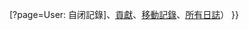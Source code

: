 <noinclude>{{幽默模板}}{{Mot|T:Blocked user}}</noinclude>
{{ombox
| type = delete
| image = [[File:Crystal Clear action stop.png|40px]]
| text = '''{{kidding|這個用戶已經[[Wikipedia:封禁方針|永久自闭]]}}。'''<br /><small class="plainlinks">（如果您想要了解自闭原因 （大嘘），可以參閱該用戶的：{{#if:{{{talkpage|}}}|[[{{{talkpage}}}|討論記錄]]、}}[{{fullurl:Special:Log/block}}?page=User:{{urlencode:{{PAGENAME}}}} 自闭記錄]、[[Special:Contributions/{{PAGENAME}}|貢獻]]、[[Special:Log/move/{{ucfirst:{{PAGENAME}}}}|移動記錄]]、[[Special:Log//{{ucfirst:{{PAGENAME}}}}|所有日誌]]）</small>
}}